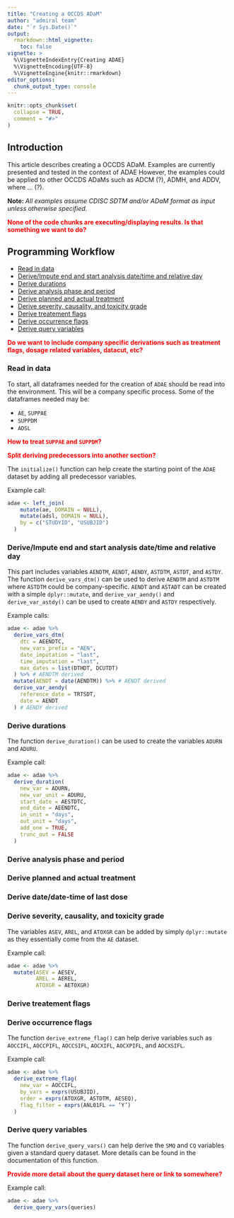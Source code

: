 ```yaml
---
title: "Creating a OCCDS ADaM"
author: "admiral team"
date: "`r Sys.Date()`"
output: 
  rmarkdown::html_vignette:
    toc: false
vignette: >
  %\VignetteIndexEntry{Creating ADAE}
  %\VignetteEncoding{UTF-8}
  %\VignetteEngine{knitr::rmarkdown}
editor_options: 
  chunk_output_type: console
---
```


```r
knitr::opts_chunk$set(
  collapse = TRUE,
  comment = "#>"
)
```

## Introduction

This article describes creating a OCCDS ADaM. Examples are currently 
presented and tested in the context of ADAE  However, the examples could be
applied to other OCCDS ADaMs such as ADCM (?), ADMH, and ADDV, where ... (?).

<b>Note:  </b> </font><i> All examples assume CDISC SDTM and/or ADaM format as input unless 
otherwise specified. </i>

<b> <span style="color: red"> None of the code chunks are executing/displaying
results.  Is that something we want to do? </span> </b>

## Programming Workflow

* [Read in data](#readdata)
* [Derive/Impute end and start analysis date/time and relative day](#datetime)
* [Derive durations](#duration)
* [Derive analysis phase and period](#phase_period)
* [Derive planned and actual treatment](#trtpa)
* [Derive severity, causality, and toxicity grade](#severity)
* [Derive treatement flags](#trtfag)
* [Derive occurrence flags](#occflag)
* [Derive query variables](#query)

<b> <span style="color: red"> Do we want to include company specific derivations 
such as treatment flags, dosage related variables, datacut, etc? </span> </b>

### Read in data {#readdata}

To start, all dataframes needed for the creation of `ADAE` should be read into
the environment. This will be a company specific process. Some of the 
dataframes needed may be:

  * `AE`, `SUPPAE`
  * `SUPPDM`
  * `ADSL`
  
<b> <span style="color: red"> How to treat `SUPPAE` and `SUPPDM`? </span> </b>

<b> <span style="color: red"> Split deriving predecessors into another section? </span> </b>
  
The `initialize()` function can help create the starting point of the `ADAE` 
dataset by adding all predecessor variables.

Example call:

```r
adae <- left_join(
    mutate(ae, DOMAIN = NULL), 
    mutate(adsl, DOMAIN = NULL),
    by = c("STUDYID", "USUBJID")
  ) 
```

### Derive/Impute end and start analysis date/time and relative day {#datetime}

This part includes variables `AENDTM`, `AENDT`, `AENDY`, `ASTDTM`, `ASTDT`, and 
`ASTDY`. 
The function `derive_vars_dtm()` can be used to derive `AENDTM` and 
`ASTDTM` where `ASTDTM` could be company-specific. 
`AENDT` and `ASTADT` can be created with a simple `dplyr::mutate`, and 
`derive_var_aendy()` and `derive_var_astdy()` can be used to create 
`AENDY` and `ASTDY` respectively.

Example calls:

```r
adae <- adae %>% 
  derive_vars_dtm(
    dtc = AEENDTC,
    new_vars_prefix = "AEN",
    date_imputation = "last",
    time_imputation = "last",
    max_dates = list(DTHDT, DCUTDT)
  ) %>% # AENDTM derived
  mutate(AENDT = date(AENDTM)) %>% # AENDT derived
  derive_var_aendy(
    reference_date = TRTSDT, 
    date = AENDT
  ) # AENDY derived
```

### Derive durations {#duration}

The function `derive_duration()` can be used to create the variables 
`ADURN` and `ADURU`. 

Example call:

```r
adae <- adae %>%
  derive_duration(
    new_var = ADURN,
    new_var_unit = ADURU,
    start_date = AESTDTC,
    end_date = AEENDTC,
    in_unit = "days",
    out_unit = "days",
    add_one = TRUE,
    trunc_out = FALSE
  )
```

### Derive analysis phase and period {#phase_period}



### Derive planned and actual treatment {#trtpa}



### Derive date/date-time of last dose  {#last_dose}


### Derive severity, causality, and toxicity grade {#severity}

The variables `ASEV`, `AREL`, and `ATOXGR` can be added by simply `dplyr::mutate` as 
they essentially come from the `AE` dataset.

Example call:

```r
adae <- adae %>%
  mutate(ASEV = AESEV, 
         AREL = AEREL, 
         ATOXGR = AETOXGR)
```

### Derive treatement flags {#trtflag}



### Derive occurrence flags {#occflag}

The function `derive_extreme_flag()` can help derive variables such as `AOCCIFL`, 
`AOCCPIFL`, `AOCCSIFL`, `AOCXIFL`, `AOCXPIFL`, and `AOCXSIFL`.

Example call:

```r
adae <- adae %>% 
  derive_extreme_flag(
    new_var = AOCCIFL,
    by_vars = exprs(USUBJID),
    order = exprs(ATOXGR, ASTDTM, AESEQ),
    flag_filter = exprs(ANL01FL == ‘Y’)
  )
```

### Derive query variables {#query}

The function `derive_query_vars()` can help derive the `SMQ` and `CQ` variables 
given a standard query dataset. More details can be found in the documentation 
of this function.

<b> <span style="color: red"> Provide more detail about the query dataset here or link to somewhere? </span> </b>

Example call:

```r
adae <- adae %>%
  derive_query_vars(queries)
```




